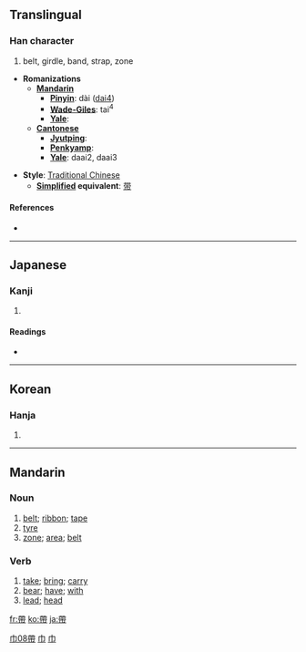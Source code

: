 {{zh-forms|{{zh-lookup|带}}|{{zh-lookup|帶}}}}
==Translingual==

===Han character===
{{Han char|rn=50|rad=巾|as=08|sn=11|four=4422<sub>7</sub>|canj=大心月中月 (KPBLB)}}

# belt, girdle, band, strap, zone

* '''Romanizations'''
** '''[[Mandarin]]'''
*** '''[[Pinyin]]''': dài ([[dai4]])
*** '''[[Wade-Giles]]''': tai<sup>4</sup>
*** '''[[Yale]]''':
** '''[[Cantonese]]'''
*** '''[[Jyutping]]''':
*** '''[[Penkyamp]]''':
*** '''[[Yale]]''': daai2, daai3

* '''Style''': [[Traditional Chinese]]
** '''[[Simplified Chinese|Simplified]] equivalent''': [[带]]

====References====
* {{Han ref|kx=0333.060|dkj=08950|dj=0639.080|hdz=10742.120|uh=5E36|ud=24118|bh=B161|bd=45409}}

----

==Japanese==

===Kanji===
{{ja-kanji|grade=|rs=巾08}}

# {{defn|Japanese}}

====Readings====
* {{ja-readings|on=[[たい]] (tai)|kun=[[おび]] (obi), [[おびる]] (obiru), [[めぐる]] (meguru)}}

----

==Korean==

===Hanja===
{{ko-hanja|hangeul=대|rv=dae|mr=tae}}

# {{defn|Korean}}

----

==Mandarin==

===Noun===
{{cmn-noun|t|pin=dài|pint=dai4|tra=帶|sim=带|rs=巾08}}

# [[belt]]; [[ribbon]]; [[tape]]
# [[tyre]]
# [[zone]]; [[area]]; [[belt]]

===Verb===
{{cmn-verb|t|pin=dài|pint=dai4|tra=帶|sim=带|rs=巾08}}

# [[take]]; [[bring]]; [[carry]]
# [[bear]]; [[have]]; [[with]]
# [[lead]]; [[head]]

[[Category:zh-tw:Beginning Mandarin|巾08帶]]
[[Category:zh-tw:Beginning Mandarin|巾]]
[[Category:zh-tw:Verbs|巾]]

[[fr:帶]]
[[ko:帶]]
[[ja:帶]]